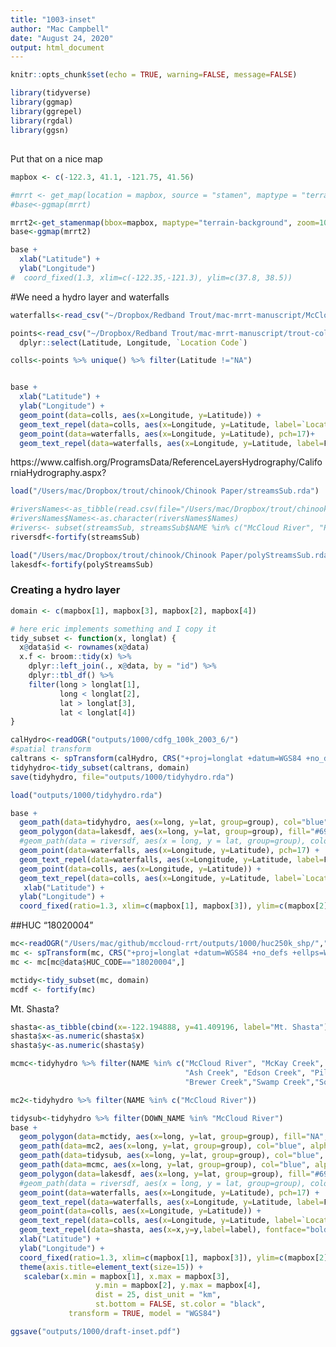 ```yaml
---
title: "1003-inset"
author: "Mac Campbell"
date: "August 24, 2020"
output: html_document
---
```


```r
knitr::opts_chunk$set(echo = TRUE, warning=FALSE, message=FALSE)

library(tidyverse)
library(ggmap)
library(ggrepel)
library(rgdal)
library(ggsn)
```

## 

Put that on a nice map
```r
mapbox <- c(-122.3, 41.1, -121.75, 41.56)

#mrrt <- get_map(location = mapbox, source = "stamen", maptype = "terrain-background", zoom = 10)
#base<-ggmap(mrrt)

mrrt2<-get_stamenmap(bbox=mapbox, maptype="terrain-background", zoom=10)
base<-ggmap(mrrt2)
```

```r
base +
  xlab("Latitude") +
  ylab("Longitude")
#  coord_fixed(1.3, xlim=c(-122.35,-121.3), ylim=c(37.8, 38.5))
```



#We need a hydro layer and waterfalls
```r
waterfalls<-read_csv("~/Dropbox/Redband Trout/mac-mrrt-manuscript/McCloudFeatures.csv")

points<-read_csv("~/Dropbox/Redband Trout/mac-mrrt-manuscript/trout-collections-for-plotting-pure.csv") %>%
  dplyr::select(Latitude, Longitude, `Location Code`)

colls<-points %>% unique() %>% filter(Latitude !="NA")


base +
  xlab("Latitude") +
  ylab("Longitude") +
  geom_point(data=colls, aes(x=Longitude, y=Latitude)) +
  geom_text_repel(data=colls, aes(x=Longitude, y=Latitude, label=`Location Code`))+
  geom_point(data=waterfalls, aes(x=Longitude, y=Latitude), pch=17)+
  geom_text_repel(data=waterfalls, aes(x=Longitude, y=Latitude, label=Feature))

```
https://www.calfish.org/ProgramsData/ReferenceLayersHydrography/CaliforniaHydrography.aspx?

```r
load("/Users/mac/Dropbox/trout/chinook/Chinook Paper/streamsSub.rda")

#riversNames<-as_tibble(read.csv(file="/Users/mac/Dropbox/trout/chinook/Chinook Paper/outputs/toPlot.txt",header=T))
#riversNames$Names<-as.character(riversNames$Names)
#rivers<- subset(streamsSub, streamsSub$NAME %in% c("McCloud River", "Pit River"))
riversdf<-fortify(streamsSub)  

load("/Users/mac/Dropbox/trout/chinook/Chinook Paper/polyStreamsSub.rda")
lakesdf<-fortify(polyStreamsSub)
```


### Creating a hydro layer
```r
domain <- c(mapbox[1], mapbox[3], mapbox[2], mapbox[4])

# here eric implements something and I copy it
tidy_subset <- function(x, longlat) {
  x@data$id <- rownames(x@data)
  x.f <- broom::tidy(x) %>%
    dplyr::left_join(., x@data, by = "id") %>%
    dplyr::tbl_df() %>%
    filter(long > longlat[1],
           long < longlat[2],
           lat > longlat[3],
           lat < longlat[4])
}
```

```r
calHydro<-readOGR("outputs/1000/cdfg_100k_2003_6/")
#spatial transform
caltrans <- spTransform(calHydro, CRS("+proj=longlat +datum=WGS84 +no_defs +ellps=WGS84 +towgs84=0,0,0"))
tidyhydro<-tidy_subset(caltrans, domain)
save(tidyhydro, file="outputs/1000/tidyhydro.rda")
```

```r
load("outputs/1000/tidyhydro.rda")
```

```r
base +
  geom_path(data=tidyhydro, aes(x=long, y=lat, group=group), col="blue", alpha=0.75) +
  geom_polygon(data=lakesdf, aes(x=long, y=lat, group=group), fill="#69A0C5FF", color="#69A0C5FF", alpha=1.0) +
  #geom_path(data = riversdf, aes(x = long, y = lat, group=group), color="blue", alpha=0.75, size=1.1) +
  geom_point(data=waterfalls, aes(x=Longitude, y=Latitude), pch=17) +
  geom_text_repel(data=waterfalls, aes(x=Longitude, y=Latitude, label=Feature)) +
  geom_point(data=colls, aes(x=Longitude, y=Latitude)) +
  geom_text_repel(data=colls, aes(x=Longitude, y=Latitude, label=`Location Code`))+
   xlab("Latitude") +
  ylab("Longitude") +
  coord_fixed(ratio=1.3, xlim=c(mapbox[1], mapbox[3]), ylim=c(mapbox[2],mapbox[4]))

```

##HUC
"18020004"
```r

mc<-readOGR("/Users/mac/github/mccloud-rrt/outputs/1000/huc250k_shp/","huc250k")
mc <- spTransform(mc, CRS("+proj=longlat +datum=WGS84 +no_defs +ellps=WGS84 +towgs84=0,0,0"))
mc <- mc[mc@data$HUC_CODE=="18020004",]

mctidy<-tidy_subset(mc, domain)
mcdf <- fortify(mc)
```


Mt. Shasta?

```r
shasta<-as_tibble(cbind(x=-122.194888, y=41.409196, label="Mt. Shasta"))
shasta$x<-as.numeric(shasta$x)
shasta$y<-as.numeric(shasta$y)
```

```r
mcmc<-tidyhydro %>% filter(NAME %in% c("McCloud River", "McKay Creek", "Battle Creek", "Trout Creek", "Dry Creek",
                                       "Ash Creek", "Edson Creek", "Pilgrim Creek", "Mud Creek","Cold Creek",
                                       "Brewer Creek","Swamp Creek","Squaw Valley Creek"))

mc2<-tidyhydro %>% filter(NAME %in% c("McCloud River"))

tidysub<-tidyhydro %>% filter(DOWN_NAME %in% "McCloud River")
base +
  geom_polygon(data=mctidy, aes(x=long, y=lat, group=group), fill="NA", color="black", linetype=3) +
  geom_path(data=mc2, aes(x=long, y=lat, group=group), col="blue", alpha=0.75, size=.75) +
  geom_path(data=tidysub, aes(x=long, y=lat, group=group), col="blue", alpha=0.75) +
  geom_path(data=mcmc, aes(x=long, y=lat, group=group), col="blue", alpha=0.75) +
  geom_polygon(data=lakesdf, aes(x=long, y=lat, group=group), fill="#69A0C5FF", color="#69A0C5FF", alpha=1.0) +
  #geom_path(data = riversdf, aes(x = long, y = lat, group=group), color="blue", alpha=0.75, size=1.1) +
  geom_point(data=waterfalls, aes(x=Longitude, y=Latitude), pch=17) +
  geom_text_repel(data=waterfalls, aes(x=Longitude, y=Latitude, label=Feature), fontface="bold") +
  geom_point(data=colls, aes(x=Longitude, y=Latitude)) +
  geom_text_repel(data=colls, aes(x=Longitude, y=Latitude, label=`Location Code`), fontface="bold")+
  geom_text_repel(data=shasta, aes(x=x,y=y,label=label), fontface="bold") +
  xlab("Latitude") +
  ylab("Longitude") +
  coord_fixed(ratio=1.3, xlim=c(mapbox[1], mapbox[3]), ylim=c(mapbox[2],mapbox[4])) +
  theme(axis.title=element_text(size=15)) +
   scalebar(x.min = mapbox[1], x.max = mapbox[3],
                   y.min = mapbox[2], y.max = mapbox[4],
                   dist = 25, dist_unit = "km",
                   st.bottom = FALSE, st.color = "black",
             transform = TRUE, model = "WGS84")

ggsave("outputs/1000/draft-inset.pdf")
```

